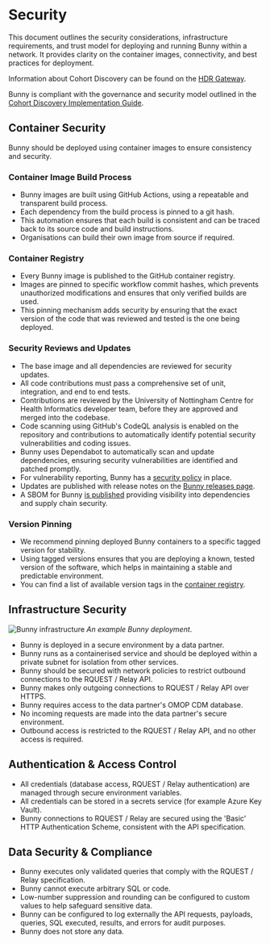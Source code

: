 
# Security

This document outlines the security considerations, infrastructure requirements, and trust model for deploying and running Bunny within a network. 
It provides clarity on the container images, connectivity, and best practices for deployment.

Information about Cohort Discovery can be found on the [HDR Gateway](https://healthdatagateway.org/en/about/cohort-discovery).

Bunny is compliant with the governance and security model outlined in the [Cohort Discovery Implementation Guide](https://healthdatagateway.org/en/data-custodian/support/cohort-discovery). 

## Container Security

Bunny should be deployed using container images to ensure consistency and security. 

### Container Image Build Process
- Bunny images are built using GitHub Actions, using a repeatable and transparent build process. 
- Each dependency from the build process is pinned to a git hash.
- This automation ensures that each build is consistent and can be traced back to its source code and build instructions.
- Organisations can build their own image from source if required.

### Container Registry
- Every Bunny image is published to the GitHub container registry. 
- Images are pinned to specific workflow commit hashes, which prevents unauthorized modifications and ensures that only verified builds are used. 
- This pinning mechanism adds security by ensuring that the exact version of the code that was reviewed and tested is the one being deployed.

### Security Reviews and Updates
- The base image and all dependencies are reviewed for security updates.
- All code contributions must pass a comprehensive set of unit, integration, and end to end tests. 
- Contributions are reviewed by the University of Nottingham Centre for Health Informatics developer team, before they are approved and merged into the codebase.
- Code scanning using GitHub's CodeQL analysis is enabled on the repository and contributions to automatically identify potential security vulnerabilities and coding issues.
- Bunny uses Dependabot to automatically scan and update dependencies, ensuring security vulnerabilities are identified and patched promptly.
- For vulnerability reporting, Bunny has a [security policy](https://github.com/Health-Informatics-UoN/hutch-bunny/security) in place.
- Updates are published with release notes on the [Bunny releases page](https://github.com/Health-Informatics-UoN/hutch-bunny/releases). 
- A SBOM for Bunny [is published](https://github.com/Health-Informatics-UoN/hutch-bunny/network/dependencies) providing visibility into dependencies and supply chain security.

### Version Pinning
- We recommend pinning deployed Bunny containers to a specific tagged version for stability. 
- Using tagged versions ensures that you are deploying a known, tested version of the software, which helps in maintaining a stable and predictable environment. 
- You can find a list of available version tags in the [container registry](https://github.com/Health-Informatics-UoN/hutch-bunny/pkgs/container/hutch%2Fbunny).

## Infrastructure Security

![Bunny infrastructure](/images/infrastructure.png)
_An example Bunny deployment_.

- Bunny is deployed in a secure environment by a data partner. 
- Bunny runs as a containerised service and should be deployed within a private subnet for isolation from other services.
- Bunny should be secured with network policies to restrict outbound connections to the RQUEST / Relay API.
- Bunny makes only outgoing connections to RQUEST / Relay API over HTTPS.
- Bunny requires access to the data partner's OMOP CDM database.
- No incoming requests are made into the data partner's secure environment.
- Outbound access is restricted to the RQUEST / Relay API, and no other access is required.

## Authentication & Access Control
- All credentials (database access, RQUEST / Relay authentication) are managed through secure environment variables.
- All credentials can be stored in a secrets service (for example Azure Key Vault).
- Bunny connections to RQUEST / Relay are secured using the 'Basic' HTTP Authentication Scheme, consistent with the API specification.

## Data Security & Compliance
- Bunny executes only validated queries that comply with the RQUEST / Relay specification.
- Bunny cannot execute arbitrary SQL or code.
- Low-number suppression and rounding can be configured to custom values to help safeguard sensitive data.
- Bunny can be configured to log externally the API requests, payloads, queries, SQL executed, results, and errors for audit purposes.
- Bunny does not store any data.
